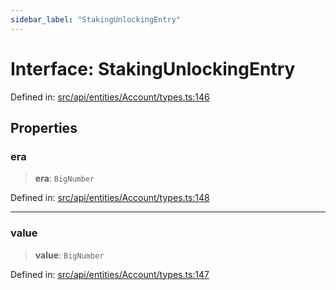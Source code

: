 ```yaml
---
sidebar_label: "StakingUnlockingEntry"
---
```


# Interface: StakingUnlockingEntry

Defined in: [src/api/entities/Account/types.ts:146](https://github.com/PolymeshAssociation/polymesh-sdk/blob/bee6a2fe7a8ce5db42a6982e793782182cde2153/src/api/entities/Account/types.ts#L146)

## Properties

### era

> **era**: `BigNumber`

Defined in: [src/api/entities/Account/types.ts:148](https://github.com/PolymeshAssociation/polymesh-sdk/blob/bee6a2fe7a8ce5db42a6982e793782182cde2153/src/api/entities/Account/types.ts#L148)

***

### value

> **value**: `BigNumber`

Defined in: [src/api/entities/Account/types.ts:147](https://github.com/PolymeshAssociation/polymesh-sdk/blob/bee6a2fe7a8ce5db42a6982e793782182cde2153/src/api/entities/Account/types.ts#L147)
